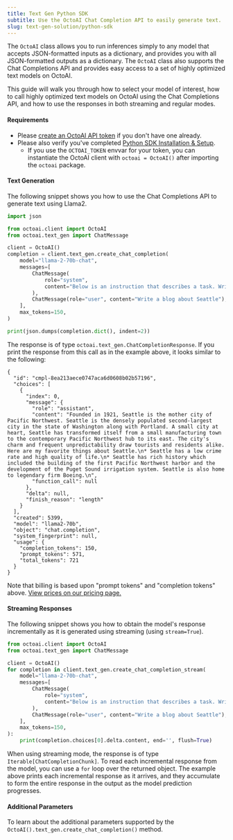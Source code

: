 ```yaml
---
title: Text Gen Python SDK
subtitle: Use the OctoAI Chat Completion API to easily generate text.
slug: text-gen-solution/python-sdk
---
```


The `OctoAI` class allows you to run inferences simply to any model that accepts JSON-formatted inputs as a dictionary, and provides you with all JSON-formatted outputs as a dictionary. The `OctoAI` class also supports the Chat Completions API and provides easy access to a set of highly optimized text models on OctoAI.

This guide will walk you through how to select your model of interest, how to call highly optimized text models on OctoAI using the Chat Completions API, and how to use the responses in both streaming and regular modes.

#### Requirements

- Please [create an OctoAI API token](/docs/getting-started/how-to-create-an-octoai-access-token) if you don't have one already.
- Please also verify you've completed [Python SDK Installation & Setup](/docs/python-sdk/installation-and-setup).
  - If you use the `OCTOAI_TOKEN` envvar for your token, you can instantiate the OctoAI client with `octoai = OctoAI()` after importing the `octoai` package.

#### Text Generation

The following snippet shows you how to use the Chat Completions API to generate text using Llama2.

```Python Python
import json

from octoai.client import OctoAI
from octoai.text_gen import ChatMessage

client = OctoAI()
completion = client.text_gen.create_chat_completion(
    model="llama-2-70b-chat",
    messages=[
        ChatMessage(
            role="system",
            content="Below is an instruction that describes a task. Write a response that appropriately completes the request.",
        ),
        ChatMessage(role="user", content="Write a blog about Seattle"),
    ],
    max_tokens=150,
)

print(json.dumps(completion.dict(), indent=2))
```

The response is of type `octoai.text_gen.ChatCompletionResponse`. If you print the response from this call as in the example above, it looks similar to the following:

```
{
  "id": "cmpl-8ea213aece0747aca6d0608b02b57196",
  "choices": [
    {
      "index": 0,
      "message": {
        "role": "assistant",
        "content": "Founded in 1921, Seattle is the mother city of Pacific Northwest. Seattle is the densely populated second-largest city in the state of Washington along with Portland. A small city at heart, Seattle has transformed itself from a small manufacturing town to the contemporary Pacific Northwest hub to its east. The city's charm and frequent unpredictability draw tourists and residents alike. Here are my favorite things about Seattle.\n* Seattle has a low crime rate and high quality of life.\n* Seattle has rich history which included the building of the first Pacific Northwest harbor and the development of the Puget Sound irrigation system. Seattle is also home to legendary firm Boeing.\n",
        "function_call": null
      },
      "delta": null,
      "finish_reason": "length"
    }
  ],
  "created": 5399,
  "model": "llama2-70b",
  "object": "chat.completion",
  "system_fingerprint": null,
  "usage": {
    "completion_tokens": 150,
    "prompt_tokens": 571,
    "total_tokens": 721
  }
}
```

Note that billing is based upon "prompt tokens" and "completion tokens" above. [View prices on our pricing page.](/docs/getting-started/pricing-and-billing)

#### Streaming Responses

The following snippet shows you how to obtain the model's response incrementally as it is generated using streaming (using `stream=True`).

```Python Python
from octoai.client import OctoAI
from octoai.text_gen import ChatMessage

client = OctoAI()
for completion in client.text_gen.create_chat_completion_stream(
    model="llama-2-70b-chat",
    messages=[
        ChatMessage(
            role="system",
            content="Below is an instruction that describes a task. Write a response that appropriately completes the request.",
        ),
        ChatMessage(role="user", content="Write a blog about Seattle"),
    ],
    max_tokens=150,
):
    print(completion.choices[0].delta.content, end='', flush=True)

```

When using streaming mode, the response is of type `Iterable[ChatCompletionChunk]`. To read each incremental response from the model, you can use a `for` loop over the returned object. The example above prints each incremental response as it arrives, and they accumulate to form the entire response in the output as the model prediction progresses.

#### Additional Parameters

To learn about the additional parameters supported by the `OctoAI().text_gen.create_chat_completion()` method.
